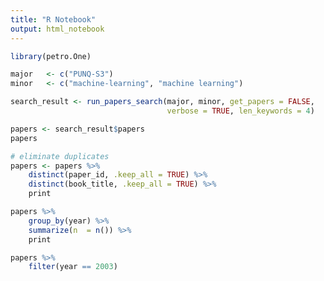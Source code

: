 ```yaml
---
title: "R Notebook"
output: html_notebook
---
```


```r
library(petro.One)

major   <- c("PUNQ-S3")
minor   <- c("machine-learning", "machine learning")

search_result <- run_papers_search(major, minor, get_papers = FALSE, 
                                   verbose = TRUE, len_keywords = 4)
```


```r
papers <- search_result$papers
papers
```

```r
# eliminate duplicates
papers <- papers %>% 
    distinct(paper_id, .keep_all = TRUE) %>% 
    distinct(book_title, .keep_all = TRUE) %>%  
    print
```

```r
papers %>% 
    group_by(year) %>%
    summarize(n  = n()) %>% 
    print
```


```r
papers %>%
    filter(year == 2003)
```

